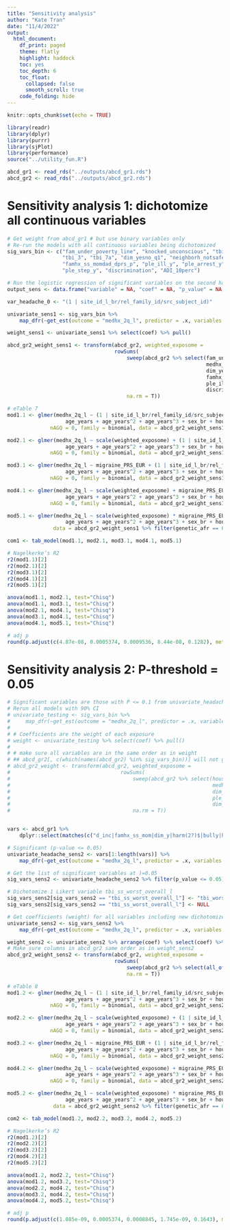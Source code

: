 ```yaml
---
title: "Sensitivity analysis"
author: "Kate Tran"
date: "11/4/2022"
output: 
  html_document:
    df_print: paged
    theme: flatly
    highlight: haddock
    toc: yes
    toc_depth: 6
    toc_float:
      collapsed: false
      smooth_scroll: true
    code_folding: hide
---
```

<style type="text/css">
.main-container {
  max-width: 1800px;
  margin-left: auto;
  margin-right: auto;
</style>
```r
knitr::opts_chunk$set(echo = TRUE)
```

```r
library(readr)
library(dplyr)
library(purrr)
library(sjPlot)
library(performance)
source("../utility_fun.R")
```

```r
abcd_gr1 <- read_rds("../outputs/abcd_gr1.rds")
abcd_gr2 <- read_rds("../outputs/abcd_gr2.rds")
```

# Sensitivity analysis 1: dichotomize all continuous variables
```r
# Get weight from abcd_gr1 # but use binary variables only
# Re-run the models with all continuous variables being dichotomized
sig_vars_bin <- c("fam_under_poverty_line", "knocked_unconscious", "tbi_worst_overall", "medhx_6i_l", "tbi_1",
                  "tbi_3", "tbi_7a", "dim_yesno_q1", "neighborh_notsafe", "famhx_ss_momdad_alc_p", "famhx_ss_momdad_dg_p",  
                  "famhx_ss_momdad_dprs_p", "ple_ill_y", "ple_arrest_y", "ple_separ_y", "ple_law_y", "ple_jail_y",            
                  "ple_step_y", "discrimination", "ADI_10perc")

# Run the logistic regression of significant variables on the second half of the data
output_sens <- data.frame("variable" = NA, "coef" = NA, "p_value" = NA, "std.error" = NA, "low_ci" = NA, "high_ci" = NA)

var_headache_0 <- "(1 | site_id_l_br/rel_family_id/src_subject_id)"

univariate_sens1 <- sig_vars_bin %>%  
    map_dfr(~get_est(outcome = "medhx_2q_l", predictor = .x, variables = var_headache_0, data = abcd_gr1, estimate = "coef", output = output_sens, conf_int = 0.9))

weight_sens1 <- univariate_sens1 %>% select(coef) %>% pull()

abcd_gr2_weight_sens1 <- transform(abcd_gr2, weighted_exposome = 
                                   rowSums(
                                       sweep(abcd_gr2 %>% select(fam_under_poverty_line, knocked_unconscious, tbi_worst_overall, 
                                                                 medhx_6i_l, tbi_1, tbi_3, tbi_7a,
                                                                 dim_yesno_q1, neighborh_notsafe, famhx_ss_momdad_alc_p, 
                                                                 famhx_ss_momdad_dg_p, famhx_ss_momdad_dprs_p, 
                                                                 ple_ill_y, ple_arrest_y, ple_separ_y, ple_law_y, ple_jail_y, ple_step_y,             
                                                                 discrimination, ADI_10perc), 2, weight_sens1, `*`), 
                                       na.rm = T))
```

```r
# eTable 7
mod1.1 <- glmer(medhx_2q_l ~ (1 | site_id_l_br/rel_family_id/src_subject_id) + 
                   age_years + age_years^2 + age_years^3 + sex_br + household_income, 
              nAGQ = 0, family = binomial, data = abcd_gr2_weight_sens1 %>% filter(genetic_afr == 0)) # EUR ancestry

mod2.1 <- glmer(medhx_2q_l ~ scale(weighted_exposome) + (1 | site_id_l_br/rel_family_id/src_subject_id) + 
                   age_years + age_years^2 + age_years^3 + sex_br + household_income, 
              nAGQ = 0, family = binomial, data = abcd_gr2_weight_sens1 %>% filter(genetic_afr == 0)) # EUR ancestry

mod3.1 <- glmer(medhx_2q_l ~ migraine_PRS_EUR + (1 | site_id_l_br/rel_family_id/src_subject_id) + 
                   age_years + age_years^2 + age_years^3 + sex_br + household_income, 
              nAGQ = 0, family = binomial, data = abcd_gr2_weight_sens1 %>% filter(genetic_afr == 0))

mod4.1 <- glmer(medhx_2q_l ~ scale(weighted_exposome) + migraine_PRS_EUR + (1 | site_id_l_br/rel_family_id/src_subject_id) + 
                   age_years + age_years^2 + age_years^3 + sex_br + household_income, 
              nAGQ = 0, family = binomial, data = abcd_gr2_weight_sens1 %>% filter(genetic_afr == 0))

mod5.1 <- glmer(medhx_2q_l ~ scale(weighted_exposome) * migraine_PRS_EUR + (1 | site_id_l_br/rel_family_id/src_subject_id) + 
                   age_years + age_years^2 + age_years^3 + sex_br + household_income, nAGQ = 0, family = binomial, 
               data = abcd_gr2_weight_sens1 %>% filter(genetic_afr == 0))

com1 <- tab_model(mod1.1, mod2.1, mod3.1, mod4.1, mod5.1)

# Nagelkerke’s R2
r2(mod1.1)[2]
r2(mod2.1)[2]
r2(mod3.1)[2]
r2(mod4.1)[2]
r2(mod5.1)[2]

anova(mod1.1, mod2.1, test="Chisq")
anova(mod1.1, mod3.1, test="Chisq")
anova(mod2.1, mod4.1, test="Chisq")
anova(mod3.1, mod4.1, test="Chisq") 
anova(mod4.1, mod5.1, test="Chisq") 

# adj p
round(p.adjust(c(4.87e-08, 0.0005374, 0.0009536, 8.44e-08, 0.1282), method = "fdr"), 3)
```

# Sensitivity analysis 2: P-threshold = 0.05
```r
# Significant variables are those with P <= 0.1 from univariate_headache_1toall object in the main analysis
# Rerun all models with 90% CI
# univariate_testing <- sig_vars_bin %>%  
#     map_dfr(~get_est(outcome = "medhx_2q_l", predictor = .x, variables = var_headache_0, data = abcd_gr1, estimate = "coef", output = output_testing, conf_int = 0.95))
# 
# # Coefficients are the weight of each exposure
# weight <- univariate_testing %>% select(coef) %>% pull()
# 
# # make sure all variables are in the same order as in weight
# ## abcd_gr2[, c(which(names(abcd_gr2) %in% sig_vars_bin))] will not give correct answers
# abcd_gr2_weight <- transform(abcd_gr2, weighted_exposome = 
#                                    rowSums(
#                                        sweep(abcd_gr2 %>% select(household_income, medhx_ss_6i_times_p_l, medhx_ss_6j_times_p_l, tbi_ss_worst_overall_l, 
#                                                                  medhx_6i_l, tbi_1, tbi_3, tbi_7a,
#                                                                  dim_yesno_q1, neighborh_notsafe, famhx_ss_momdad_alc_p, famhx_ss_momdad_dg_p, famhx_ss_momdad_dprs_p, 
#                                                                  ple_ill_y, ple_arrest_y, ple_separ_y, ple_law_y, ple_jail_y, ple_step_y,             
#                                                                  dim_y_ss_mean, reshist_addr1_adi_perc), 2, weight, `*`), 
#                                        na.rm = T))


vars <- abcd_gr1 %>% 
    dplyr::select(matches(c("d_inc|famhx_ss_mom|dim_y|harm(2?)$|bully|hood(_?)[^_P]|nsc_|adi.*_[irmp]|pmq|fes_y.*_fc$|crpbi|srpf|macv_y.*fs|ple.*[^fu]_(y|fu_y_bad)$|hx.*[26][ij]|tbi.*_l$|tbi_[123457]|cat$"))) %>% names()

# Significant (p-value <= 0.05)
univariate_headache_sens2 <- vars[1:length(vars)] %>%  
    map_dfr(~get_est(outcome = "medhx_2q_l", predictor = .x, variables = var_headache_0, data = abcd_gr1, estimate = "OR", output = output_sens, conf_int = 0.95))

# Get the list of significant variables at )=0.05
sig_vars_sens2 <- univariate_headache_sens2 %>% filter(p_value <= 0.05) %>% select(variable) %>% pull()

# Dichotomize 1 Likert variable tbi_ss_worst_overall_l
sig_vars_sens2[sig_vars_sens2 == "tbi_ss_worst_overall_l"] <- "tbi_worst_overall"
sig_vars_sens2[sig_vars_sens2 == "tbi_ss_worst_overall_l"] <- NULL

# Get coefficients (weight) for all variables including new dichotomized variables
univariate_sens2 <- sig_vars_sens2 %>%  
    map_dfr(~get_est(outcome = "medhx_2q_l", predictor = .x, variables = var_headache_0, data = abcd_gr1, estimate = "coef", output = output_sens, conf_int = 0.95))

weight_sens2 <- univariate_sens2 %>% arrange(coef) %>% select(coef) %>% pull()
# Make sure columns in abcd_gr2 same order as in weight_sens2
abcd_gr2_weight_sens2 <- transform(abcd_gr2, weighted_exposome = 
                                   rowSums(
                                       sweep(abcd_gr2 %>% select(all_of(univariate_sens2 %>% arrange(coef) %>% select(variable) %>% pull())), 2, weight_sens2, `*`), 
                                       na.rm = T))
```

```r
# eTable 8
mod1.2 <- glmer(medhx_2q_l ~ (1 | site_id_l_br/rel_family_id/src_subject_id) + 
                   age_years + age_years^2 + age_years^3 + sex_br + household_income, 
              nAGQ = 0, family = binomial, data = abcd_gr2_weight_sens2 %>% filter(genetic_afr == 0)) # EUR ancestry

mod2.2 <- glmer(medhx_2q_l ~ scale(weighted_exposome) + (1 | site_id_l_br/rel_family_id/src_subject_id) + 
                   age_years + age_years^2 + age_years^3 + sex_br + household_income, 
              nAGQ = 0, family = binomial, data = abcd_gr2_weight_sens2 %>% filter(genetic_afr == 0)) # EUR ancestry

mod3.2 <- glmer(medhx_2q_l ~ migraine_PRS_EUR + (1 | site_id_l_br/rel_family_id/src_subject_id) + 
                   age_years + age_years^2 + age_years^3 + sex_br + household_income, 
              nAGQ = 0, family = binomial, data = abcd_gr2_weight_sens2 %>% filter(genetic_afr == 0))

mod4.2 <- glmer(medhx_2q_l ~ scale(weighted_exposome) + migraine_PRS_EUR + (1 | site_id_l_br/rel_family_id/src_subject_id) + 
                   age_years + age_years^2 + age_years^3 + sex_br + household_income, 
              nAGQ = 0, family = binomial, data = abcd_gr2_weight_sens2 %>% filter(genetic_afr == 0))

mod5.2 <- glmer(medhx_2q_l ~ scale(weighted_exposome) * migraine_PRS_EUR + (1 | site_id_l_br/rel_family_id/src_subject_id) + 
                   age_years + age_years^2 + age_years^3 + sex_br + household_income, nAGQ = 0, family = binomial, 
               data = abcd_gr2_weight_sens2 %>% filter(genetic_afr == 0))

com2 <- tab_model(mod1.2, mod2.2, mod3.2, mod4.2, mod5.2)

# Nagelkerke’s R2
r2(mod1.2)[2]
r2(mod2.2)[2]
r2(mod3.2)[2]
r2(mod4.2)[2]
r2(mod5.2)[2]

anova(mod1.2, mod2.2, test="Chisq")
anova(mod1.2, mod3.2, test="Chisq")
anova(mod2.2, mod4.2, test="Chisq")
anova(mod3.2, mod4.2, test="Chisq") 
anova(mod4.2, mod5.2, test="Chisq") 

# adj p
round(p.adjust(c(1.085e-09, 0.0005374, 0.0008845, 1.745e-09, 0.1643), method = "fdr"), 3) 
```






